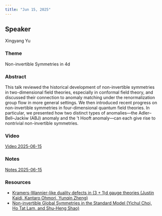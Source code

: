```yaml
---
title: "Jun 15, 2025"
---
```


## Speaker
Xingyang Yu

### Theme
Non-invertible Symmetries in 4d

### Abstract
This talk reviewed the historical development of non-invertible symmetries in two-dimensional field theories, especially in conformal field theory, and discussed their connection to anomaly matching under the renormalization group flow in more general settings. We then introduced recent progress on non-invertible symmetries in four-dimensional quantum field theories. In particular, we presented how two distinct types of anomalies—the Adler–Bell–Jackiw (ABJ) anomaly and the 't Hooft anomaly—can each give rise to nontrivial non-invertible symmetries.

### Video  
[Video 2025-06-15](https://drive.google.com/file/d/1Ncau2dNOljxYbiFYyExCyQWf74GkGKEx/view?usp=sharing)

### Notes  
[Notes 2025-06-15](https://drive.google.com/file/d/1RnJNqaXhME2pAr3FKv0jMIBLdvVCf0RC/view?usp=sharing)

### Resources  
- [Kramers-Wannier-like duality defects in (3 + 1)d gauge theories (Justin Kaidi, Kantaro Ohmori, Yunqin Zheng)](https://drive.google.com/file/d/1Vq-MEOWPv-VugUq2KawI3WIrl6YI2DJ4/view?usp=sharing)
- [Non-invertible Global Symmetries in the Standard Model (Yichul Choi, Ho Tat Lam, and Shu-Heng Shao)](https://drive.google.com/file/d/1QLWcMdcyKvH5YADCu-yoMufcveO7lUBT/view?usp=sharing)